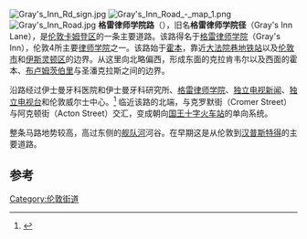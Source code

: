 {{noteTA
|1=zh-cn:大法院巷; zh-tw:大法院巷; zh-hk:贊善里;
}}
[[File:Gray's_Inn_Rd_sign.jpg|thumb]]
[[Image:Gray's_Inn_Road_-_map_1.png|thumb]]
[[Image:Gray's_Inn_Road.jpg|thumb]]
'''格雷律师学院路'''（{{lang-en|Gray's Inn Road}}），旧名'''格雷律师学院径'''（Gray's Inn Lane），是[[伦敦|伦敦]][[卡姆登区|卡姆登区]]的一条主要道路。该路得名于[[格雷律师学院|格雷律师学院]]（Gray's Inn），伦敦4所主要[[律师学院|律师学院]]之一。该路始于[[霍本|霍本]]，靠近[[大法院巷地铁站|大法院巷地铁站]]以及[[伦敦市|伦敦市]]和[[伊斯灵顿区|伊斯灵顿区]]的边界。从这里向北略偏西，形成东面的克拉肯韦尔以及西面的霍本、[[布卢姆茨伯里|布卢姆茨伯里]]与圣潘克拉斯之间的边界。

沿路经过伊士曼牙科医院和伊士曼牙科研究所、[[格雷律师学院|格雷律师学院]]、[[独立电视新闻|独立电视新闻]]、[[独立电视台|独立电视台]]和伦敦威尔士中心。<ref name="Hanes">{{cite web|url=http://www.londonwelsh.org/about-us/history-of-the-centre|title=History: London Welsh Centre|publisher=London Welsh Centre|year=2009|accessdate=3 March 2011|work=London Welsh Centre website|archive-date=2015-02-18|archive-url=https://web.archive.org/web/20150218212722/http://www.londonwelsh.org/about-us/history-of-the-centre|dead-url=no}}</ref> 临近该路的北端，与克罗默街（Cromer Street）与阿克顿街（Acton Street）交汇，变成朝向[[国王十字火车站_(伦敦)|国王十字火车站]]的单向系统。

整条马路地势较高，高过东侧的[[舰队河|舰队河]]河谷。在早期这是从伦敦到[[汉普斯特得|汉普斯特得]]的主要道路。

==参考==
{{reflist}}
{{coord|51.52376|N|0.11545|W|type:landmark_region:GB|display=title|format=dms}}
[[Category:伦敦街道|Category:伦敦街道]]